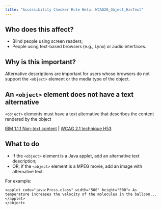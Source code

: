 ```yaml
---
title: "Accessibility Checker Rule Help: WCAG20_Object_HasText"
---
```


<div className="toolHelp">
<Row>
<Column colLg={5} colMd={3} colSm={4} className="toolLeft">

## Who does this affect?

* Blind people using screen readers;
* People using text-based browsers (e.g., Lynx) or audio interfaces.

## Why is this important?

Alternative descriptions are important for users whose browsers do not support the `<object>` element or the media type of the object.

</Column>
<Column colLg={11} colMd={5} colSm={4} className="toolMain">

<div id="locLevel"></div>

## An `<object>` element does not have a text alternative
`<object>` elements must have a text alternative that describes the content rendered by the object

[IBM 1.1.1 Non-text content](http://www.ibm.com/able/guidelines/ci162/non_text_content.html) | [WCAG 2.1 technique H53](https://www.w3.org/WAI/WCAG21/Techniques/html/H53)

<div id="locSnippet"></div>

## What to do

* If the `<object>` element is a Java applet, add an alternative text description;
* OR, if the `<object>` element is a MPEG movie, add an image with alternative text.

For example:

``` <object classid="java:Press.class" width="500" height="500" title="Java applet: how temperature affects pressure.">
<applet code="java:Press.class" width="500" height="500"> As temperature increases the velocity of the molecules in the balloon...
</applet>
</object>
```

</Column>
</Row>
</div>
